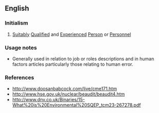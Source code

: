==English==

===Initialism===
{{rfc-header|Initialism}}
{{head|en|initialism}}

# {{lb|en|British}} [[suitably|Suitably]] [[qualified|Qualified]] and [[experienced|Experienced]] [[person|Person]] or [[personnel|Personnel]]

===Usage notes===
* Generally used in relation to job or roles descriptions and in human factors articles particularly those relating to human error.

===References===
* http://www.doosanbabcock.com/live/cme171.htm
* http://www.hse.gov.uk/nuclear/beaudit/beaudit4.htm
* http://www.dnv.co.uk/Binaries/15-What%20is%20Environmental%20SQEP_tcm23-267278.pdf